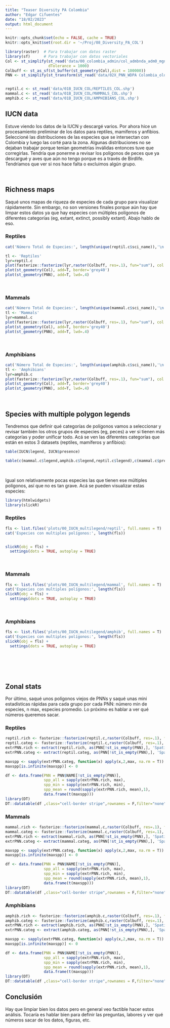 ```yaml
---
title: "Teaser Diversity PA Colombia"
author: "Edgar Cifuentes"
date: "18/02/2023"
output: html_document
---
```


```r
knitr::opts_chunk$set(echo = FALSE, cache = TRUE)
knitr::opts_knit$set(root.dir = '~/Proj/08_Diversity_PA_COL')
```


```r
library(raster)  # Para trabajar con datos raster
library(sf)      # Para trabajar con datos vectoriales
Col <- st_simplify(st_read('data/00_colombia_admin/col_admbnda_adm0_mgn_itos_20200416'), 
                   dTolerance = 1000)
Colbuff <- st_as_sf(st_buffer(st_geometry(Col),dist = 100000))
PNN <- st_simplify(st_transform(st_read('data/02X_PNN_WDPA Colombia_old/pnn_wdpa_Col.shp'), 4326), dTolerance = 1000)


reptil.c <- st_read('data/01B_IUCN_COL/REPTILES_COL.shp')
mammal.c <- st_read('data/01B_IUCN_COL/MAMMALS_COL.shp')
amphib.c <- st_read('data/01B_IUCN_COL/AMPHIBIANS_COL.shp')

```

## IUCN data

Estuve viendo los datos de la IUCN y descargé varios. Por ahora hice un procesamiento preliminar de los datos para reptiles, mamíferos y anfibios. Seleccioné las distribuciones de las especies que se intersectan con Colombia y luego las corté para la zona. Algunas distribuciones no se dejaban trabajar porque tenían geometrías inválidas entonces tuve que corregirlas. Tendría que ponerme a revisar los polígonos de peces que ya descargué y aves que aún no tengo porque es a través de Birdlife. Tendríamos que ver si nos hace falta o excluimos algún grupo.

<br>

## Richness maps {.tabset .tabset-pills}

Saqué unos mapas de riqueza de especies de cada grupo para visualizar rápidamente. Sin embargo, no son versiones finales porque aún hay que limpar estos datos ya que hay especies con múltiples polígonos de diferentes categorías (eg, extant, extinct, possibly extant). Abajo hablo de eso.

### Reptiles

```r
cat('Número Total de Especies:', length(unique(reptil.c$sci_name)),'\n')

tl <- 'Reptiles'
lyr=reptil.c
plot(fasterize::fasterize(lyr,raster(Colbuff, res=.1), fun="sum"), col = hcl.colors(100), main=tl)
plot(st_geometry(Col), add=T, border='grey40')
plot(st_geometry(PNN), add=T, lwd=.4)

```

<br>

### Mammals

```r
cat('Número Total de Especies:', length(unique(mammal.c$sci_name)),'\n')
tl <- 'Mammals'
lyr=mammal.c
plot(fasterize::fasterize(lyr,raster(Colbuff, res=.1), fun="sum"), col = hcl.colors(100), main=tl)
plot(st_geometry(Col), add=T, border='grey40')
plot(st_geometry(PNN), add=T, lwd=.4)
```

<br>

### Amphibians

```r
cat('Número Total de Especies:', length(unique(amphib.c$sci_name)),'\n')
tl <- 'Amphibians'
lyr=amphib.c
plot(fasterize::fasterize(lyr,raster(Colbuff, res=.1), fun="sum"), col = hcl.colors(100), main=tl)
plot(st_geometry(Col), add=T, border='grey40')
plot(st_geometry(PNN), add=T, lwd=.4)
```

<br>

## Species with multiple polygon legends {.tabset .tabset-pills}

Tendremos que definir qué categorías de polígonos vamos a seleccionar y revisar también los otros grupos de especies (eg, peces) a ver si tienen más categorías y poder unificar todo. Acá se ven las diferentes categorías que están en estos 3 datasets (reptiles, mamíferos y anfibios):

```r
table(IUCN$legend, IUCN$presence)
```

```r
table(c(mammal.c$legend,amphib.c$legend,reptil.c$legend),c(mammal.c$presence,amphib.c$presence,reptil.c$presence))
```

<br> 

Igual son relativamente pocas especies las que tienen ese múltiples polígonos, así que no es tan grave. Acá se pueden visualizar estas especies:

```r
library(htmlwidgets)
library(slickR)
```

### Reptiles

```r
fls <- list.files('plots/00_IUCN_multilegend/reptil', full.names = T)
cat('Especies con multiples polígonos:', length(fls))


slickR(obj = fls) + 
  settings(dots = TRUE, autoplay = TRUE)
```

<br>

### Mammals

```r
fls <- list.files('plots/00_IUCN_multilegend/mammal', full.names = T)
cat('Especies con multiples polígonos:', length(fls))
slickR(obj = fls) + 
  settings(dots = TRUE, autoplay = TRUE)
```

<br>

### Amphibians

```r
fls <- list.files('plots/00_IUCN_multilegend/amphib', full.names = T)
cat('Especies con multiples polígonos:', length(fls))
slickR(obj = fls) + 
  settings(dots = TRUE, autoplay = TRUE)
```

<br>

##

<br>


## Zonal stats {.tabset .tabset-pills}

Por último, saqué unos polígonos viejos de PNNs y saqué unas mini estadísticas rápidas para cada grupo por cada PNN: número min de especies, n max, especies promedio. Lo próximo es hablar a ver qué números queremos sacar.

### Reptiles

```r
reptil.rich <- fasterize::fasterize(reptil.c,raster(Colbuff, res=.1), fun="sum")
reptil.categ <- fasterize::fasterize(reptil.c,raster(Colbuff, res=.1), fun="sum", by = 'category')
extrPNN.rich <- extract(reptil.rich, as(PNN[!st_is_empty(PNN),], 'Spatial'))
extrPNN.categ <- extract(reptil.categ, as(PNN[!st_is_empty(PNN),], 'Spatial'))

maxspp <- sapply(extrPNN.categ, function(x) apply(x,2,max, na.rm = T))
maxspp[is.infinite(maxspp)] <- 0

df <- data.frame(PNN = PNN$NAME[!st_is_empty(PNN)],
                 spp_all = sapply(extrPNN.rich, max),
                 spp_min = sapply(extrPNN.rich, min),
                 spp_mean = round(sapply(extrPNN.rich, mean),1),
                 data.frame(t(maxspp)))
library(DT)
DT::datatable(df ,class="cell-border stripe",rownames = F,filter="none",options = list(autoWidth=T, dom="Bfrtip")) 
```

### Mammals

```r
mammal.rich <- fasterize::fasterize(mammal.c,raster(Colbuff, res=.1), fun="sum")
mammal.categ <- fasterize::fasterize(mammal.c,raster(Colbuff, res=.1), fun="sum", by = 'category')
extrPNN.rich <- extract(mammal.rich, as(PNN[!st_is_empty(PNN),], 'Spatial'))
extrPNN.categ <- extract(mammal.categ, as(PNN[!st_is_empty(PNN),], 'Spatial'))

maxspp <- sapply(extrPNN.categ, function(x) apply(x,2,max, na.rm = T))
maxspp[is.infinite(maxspp)] <- 0

df <- data.frame(PNN = PNN$NAME[!st_is_empty(PNN)],
                 spp_all = sapply(extrPNN.rich, max),
                 spp_min = sapply(extrPNN.rich, min),
                 spp_mean = round(sapply(extrPNN.rich, mean),1),
                 data.frame(t(maxspp)))
library(DT)
DT::datatable(df ,class="cell-border stripe",rownames = F,filter="none",options = list(autoWidth=T, dom="Bfrtip")) 
```

### Amphibians

```r
amphib.rich <- fasterize::fasterize(amphib.c,raster(Colbuff, res=.1), fun="sum")
amphib.categ <- fasterize::fasterize(amphib.c,raster(Colbuff, res=.1), fun="sum", by = 'category')
extrPNN.rich <- extract(amphib.rich, as(PNN[!st_is_empty(PNN),], 'Spatial'))
extrPNN.categ <- extract(amphib.categ, as(PNN[!st_is_empty(PNN),], 'Spatial'))

maxspp <- sapply(extrPNN.categ, function(x) apply(x,2,max, na.rm = T))
maxspp[is.infinite(maxspp)] <- 0

df <- data.frame(PNN = PNN$NAME[!st_is_empty(PNN)],
                 spp_all = sapply(extrPNN.rich, max),
                 spp_min = sapply(extrPNN.rich, min),
                 spp_mean = round(sapply(extrPNN.rich, mean),1),
                 data.frame(t(maxspp)))
library(DT)
DT::datatable(df ,class="cell-border stripe",rownames = F,filter="none",options = list(autoWidth=T, dom="Bfrtip")) 
```

## Conclusión

Hay que limpiar bien los datos pero en general veo factible hacer estos análisis. Tocaría es hablar bien para definir las preguntas, labores y ver qué números sacar de los datos, figuras, etc.

